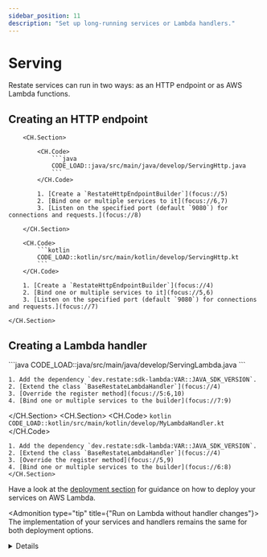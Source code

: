 ```yaml
---
sidebar_position: 11
description: "Set up long-running services or Lambda handlers."
---
```



# Serving
Restate services can run in two ways: as an HTTP endpoint or as AWS Lambda functions.
## Creating an HTTP endpoint

<Tabs groupId="sdk" queryString>
    <TabItem value="java" label="Java">

        <CH.Section>

            <CH.Code>
                ```java
                CODE_LOAD::java/src/main/java/develop/ServingHttp.java
                ```
            </CH.Code>

            1. [Create a `RestateHttpEndpointBuilder`](focus://5)
            2. [Bind one or multiple services to it](focus://6,7)
            3. [Listen on the specified port (default `9080`) for connections and requests.](focus://8)

        </CH.Section>

</TabItem>
<TabItem value="kotlin" label="Kotlin">
    <CH.Section>

        <CH.Code>
            ```kotlin
            CODE_LOAD::kotlin/src/main/kotlin/develop/ServingHttp.kt
            ```
        </CH.Code>

        1. [Create a `RestateHttpEndpointBuilder`](focus://4)
        2. [Bind one or multiple services to it](focus://5,6)
        3. [Listen on the specified port (default `9080`) for connections and requests.](focus://7)

    </CH.Section>


</TabItem>
</Tabs>


## Creating a Lambda handler
<Tabs groupId="sdk" queryString>
    <TabItem value="java" label="Java">
<CH.Section>
    <CH.Code>
    ```java
    CODE_LOAD::java/src/main/java/develop/ServingLambda.java
    ```
    </CH.Code>

    1. Add the dependency `dev.restate:sdk-lambda:VAR::JAVA_SDK_VERSION`.
    2. [Extend the class `BaseRestateLambdaHandler`](focus://4)
    3. [Override the register method](focus://5:6,10)
    4. [Bind one or multiple services to the builder](focus://7:9)

</CH.Section>
</TabItem>
<TabItem value="kotlin" label="Kotlin">
    <CH.Section>
        <CH.Code>
    ```kotlin
    CODE_LOAD::kotlin/src/main/kotlin/develop/MyLambdaHandler.kt
    ```
        </CH.Code>

    1. Add the dependency `dev.restate:sdk-lambda:VAR::JAVA_SDK_VERSION`.
    2. [Extend the class `BaseRestateLambdaHandler`](focus://4)
    3. [Override the register method](focus://5,9)
    4. [Bind one or multiple services to the builder](focus://6:8)
    </CH.Section>
</TabItem>
</Tabs>

Have a look at the [deployment section](/category/aws--aws-lambda) for guidance on how to deploy your services on AWS Lambda.

<Admonition type="tip" title={"Run on Lambda without handler changes"}>
The implementation of your services and handlers remains the same for both deployment options.
</Admonition>


<details className="grey-details">

    <summary>Using Java 21 Virtual Threads</summary>

If you use a JVM >= 21, you can easily use virtual threads to run your services:

<Tabs groupId="sdk" queryString>
<TabItem value="java" label="Java">

```java
CODE_LOAD::java/src/main/java/develop/ServingVirtualThreads.java
```

</TabItem>
<TabItem value="kotlin" label="Kotlin">

```kotlin
CODE_LOAD::kotlin/src/main/kotlin/develop/ServingVirtualThreads.kt
```

</TabItem>
</Tabs>
</details>

